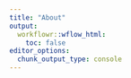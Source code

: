 ```yaml
---
title: "About"
output:
  workflowr::wflow_html:
    toc: false
editor_options:
  chunk_output_type: console
---
```

